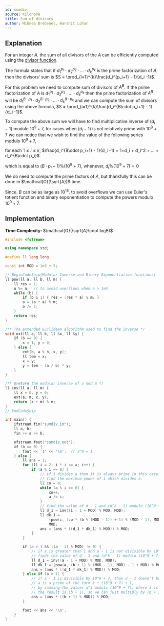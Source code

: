 ```yaml
---
id: sumdiv
source: Kilonova
title: Sum of divisors
author: Mihnea Brebenel, Harshit Lohar
---
```


## Explanation

For an integer $A$, the sum of all divisors of the $A$ can be efficiently
computed using the
[divisor function](https://en.wikipedia.org/wiki/Divisor_function).

The formula states that if $d_1^{p_1} \cdot d_2^{p_2} \cdot ... \cdot d_k^{p_k}$
is the prime factorization of $A$, then the divisors' sum is
$S = \prod_{i=1}^{k}\frac{d_i^{p_i+1} - 1}{d_i -1}$.

For this problem we need to compute sum of divisors of $A^B$. If the prime
factorization of $A$ is $d_1^{p_1} \cdot d_2^{p_2} \cdot ... \cdot d_k^{p_k}$
then the prime factorization of $A^B$ will be
$d_1^{B\cdot p_1} \cdot d_2^{B\cdot p_2} \cdot ... \cdot d_k^{B\cdot p_k}$ and we can compute
the sum of divisors using the above formula,
$S = \prod_{i=1}^{k}\frac{d_i^{B\cdot p_i+1} - 1}{d_i -1}$.

To compute the above sum we will have to find multiplicative inverse of
$(d_i-1)$ modulo $10^9+7$, for cases when $(d_i-1)$ is not relatively prime with
$10^9+7$ we can notice that we wish to find the value of the following series
modulo $10^9+7$,

for each $1 \le i \le k$,
$\frac{d_i^{B\cdot p_i+1} - 1}{d_i -1} = 1+d_i + d_i^2 + ... + d_i^{B\cdot p_i}$.

which is equal to $(B\cdot p_i+1)\%(10^9+7)$, whenever, $d_i\%(10^9+7)=0$

We do need to compute the prime factors of $A$, but thankfully this can be done
in $\mathcal{O}(\sqrt{A})$ time.

Since, $B$ can be as large as $10^{18}$, to avoid overflows we can use Euler's
totient function and binary exponentiation to compute the powers modulo
$10^9+7$.

## Implementation

**Time Complexity:** $\mathcal{O}(\sqrt{A}\cdot logB)$

<LanguageSection>
<CPPSection>

```cpp
#include <fstream>

using namespace std;

#define ll long long

const int MOD = 1e9 + 7;

// BeginCodeSnip{Modular Inverse and Binary Exponentiation functions}
ll pow(ll a, ll b, ll m) {
	ll res = 1;
	a %= m;  // to avoid overflows when a > 1e9
	while (b) {
		if (b & 1) { res = (res * a) % m; }
		a = (a * a) % m;
		b /= 2;
	}
	return res;
}

/** The extended Euclidean algorithm used to find the inverse */
void ext(ll a, ll b, ll &x, ll &y) {
	if (b == 0) {
		x = 1, y = 0;
	} else {
		ext(b, a % b, x, y);
		ll tem = x;
		x = y;
		y = tem - (a / b) * y;
	}
}

/** @return the modular inverse of a mod m */
ll inv(ll a, ll m) {
	ll x = 0, y = 0;
	ext(a, m, x, y);
	return (x + m) % m;
}
// EndCodeSnip

int main() {
	ifstream fin("sumdiv.in");
	ll a, b;
	fin >> a >> b;

	ofstream fout("sumdiv.out");
	if (b == 0) {
		fout << '1' << '\n';  // a^0 = 1
	} else {
		ll ans = 1;
		for (ll i = 2; i * i <= a; i++) {
			if (a % i == 0) {
				// if i divides a then it is always prime in this case
				// find the maximum power of i which divides a.
				ll co = 0;
				while (a % i == 0) {
					co++;
					a /= i;
				}
				// find the value of d - 1 and (d^k - 1) modulo (10^9 + 7).
				ll d_1 = inv((i - 1 + MOD) % MOD, MOD);
				ll dk_1 =
				    (pow(i, (co * (b % (MOD - 1)) + 1) % (MOD - 1), MOD) - 1 + MOD) %
				    MOD;
				ans = (ans * ((d_1 * dk_1) % MOD)) % MOD;
			}
		}

		if (a > 1 && ((a - 1) % MOD) != 0) {
			// if a is greater than 1 and a - 1 is not divisible by 10^9 + 7
			// finds the value of d - 1 and (d^k - 1) modulo (10^9 + 7).
			ll d_1 = inv((a - 1 + MOD) % MOD, MOD);
			ll dk_1 = (pow(a, (b + 1) % (MOD - 1), MOD) - 1 + MOD) % MOD;
			ans = (ans * ((d_1 * dk_1) % MOD)) % MOD;
		} else if (a > 1) {
			// if a - 1 is divisible by 10^9 + 7, than d - 1 doesn't have inverse.
			// a is a prime of the form k * (10^9 + 7) + 1,
			// by summing the values a^i modulo (10^9 + 7), where i is 0 <= i <= b.
			// the result is (b + 1), so we can just multiply by (b + 1).
			ans = (ans * ((b + 1) % MOD)) % MOD;
		}

		fout << ans << '\n';
	}
}
```

</CPPSection>
</LanguageSection>
